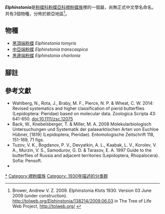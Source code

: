 {{noteTA|G1=Butterfly}}
{{Italic title}}
{{Automatic Taxobox
| taxon = Elphinstonia
| authority = Klots, 1930
| image = Greenish Black-tip (Euchloe charlonia) 2.jpg
| image_caption = [[黑邊端粉蝶|黑邊端粉蝶]]<br />''Elphinstonia charlonia''
| type_species = [[黑邊端粉蝶|黑邊端粉蝶]]<br />''Anthocharis charlonia''
| type_species_authority = Donzel, 1842
| subdivision_ranks = 物種
| subdivision = 共2種，詳閱正文。
| synonyms =
}}

'''''Elphinstonia'''''是[[粉蝶科|粉蝶科]][[粉蝶亞科|粉蝶亞科]][[襟粉蝶族|襟粉蝶族]]裡的一個屬，尚無正式中文學名命名。共有3個物種，分佈於歐亞地區<ref>Brower, Andrew V. Z. 2009. Elphinstonia Klots 1930. Version 03 June 2009 (under construction). http://tolweb.org/Elphinstonia/138214/2009.06.03 {{Wayback|url=http://tolweb.org/Elphinstonia/138214/2009.06.03 |date=20160806073149 }} in The Tree of Life Web Project, http://tolweb.org/ {{Wayback|url=http://tolweb.org/ |date=20110515100516 }} {{en}}</ref>。

== 物種 ==
* [[黑頂端粉蝶|黑頂端粉蝶]] ''Elphinstonia tomyris''
* [[中亞端粉蝶|中亞端粉蝶]] ''Elphinstonia transcaspica''
* [[黑邊端粉蝶|黑邊端粉蝶]] ''Elphinstonia charlonia''

== 腳註 ==
<references/>

== 參考文獻 ==
{{Commons category| Elphinstonia}}
{{Wikispecies| Elphinstonia}}
* Wahlberg, N., Rota, J., Braby, M. F., Pierce, N. P. & Wheat, C. W. 2014: Revised systematics and higher classification of pierid butterflies (Lepidoptera: Pieridae) based on molecular data. Zoologica Scripta 43: 641-650. [http://dx.doi.org/10.1111/zsc.12075 doi:10.1111/zsc.12075] {{en}}
* Back, W., Knebelsberger, T. & Miller, M. A. 2008 Molekularbiologisch Untersuchungen und Systematik der palaearktischen Arten von Euchloe Hübner, [1819] (Lepidoptera, Pieridae). Entomologische Zeitschrift 118, 151-169, 71 figs.
* Tuzov, V. K., Bogdanov, P. V., Devyatkin, A. L., Kaabak, L. V., Korolev, V. A., Murzin, V. S., Samodurov, G. D. & Tarasov, E. A. 1997 Guide to the butterflies of Russia and adjacent territories (Lepidoptera, Rhopalocera). Sofia: Pensoft.
* {{Cite book | author = 寿建新 周尧 李宇飞 | title = 世界蝴蝶分類名錄 | location = 中國 | publisher = 陝西科學技術出版社 | date = 2006-04-01 | ISBN = 9787536936768 | language= zh-hans }}

{{粉蝶亞科|state=expanded}}
{{Taxonbar}}
[[Category:Elphinstonia|*]]
[[Category:襟粉蝶族|Category:襟粉蝶族]]
[[Category:_1930年描述的分类群|Category: 1930年描述的分类群]]